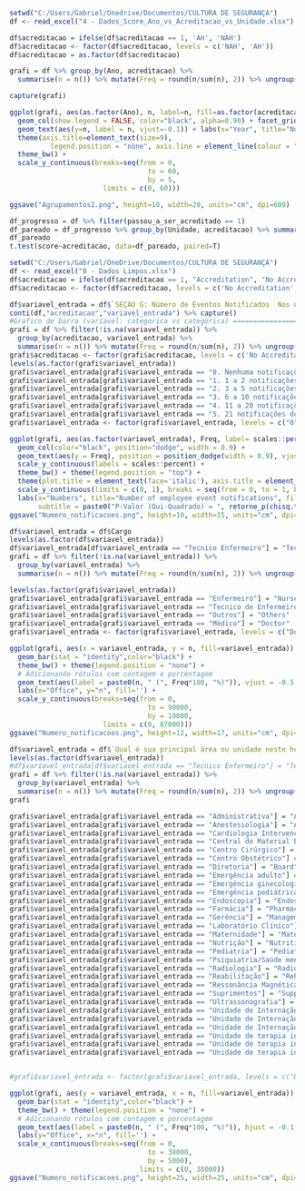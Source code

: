 
```r
setwd("C:/Users/Gabriel/Onedrive/Documentos/CULTURA DE SEGURANÇA")
df <- read_excel("4 - Dados_Score_Ano_vs_Acreditacao_vs_Unidade.xlsx")

df$acreditacao = ifelse(df$acreditacao == 1, 'AH', 'NAH')
df$acreditacao <- factor(df$acreditacao, levels = c('NAH', 'AH'))
df$acreditacao = as.factor(df$acreditacao)

grafi = df %>% group_by(Ano, acreditacao) %>% 
  summarise(n = n()) %>% mutate(Freq = round(n/sum(n), 2)) %>% ungroup()

capture(grafi)

ggplot(grafi, aes(as.factor(Ano), n, label=n, fill=as.factor(acreditacao))) + 
  geom_col(show.legend = FALSE, color="black", alpha=0.90) + facet_grid(~acreditacao) +
  geom_text(aes(y=n, label = n, vjust=-0.1)) + labs(x="Year", title="Number of hospitals") +
  theme(axis.title=element_text(size=9), 
          legend.position = "none", axis.line = element_line(colour = "black")) +
  theme_bw() +
  scale_y_continuous(breaks=seq(from = 0, 
                                  to = 60, 
                                  by = 5,
                       limits = c(0, 60)))

ggsave("Agrupamentos2.png", height=10, width=20, units="cm", dpi=600)
```
```r
df_progresso = df %>% filter(passou_a_ser_acreditado == 1)
df_pareado = df_progresso %>% group_by(Unidade, acreditacao) %>% summarise(score = median(Staffing))
df_pareado
t.test(score~acreditacao, data=df_pareado, paired=T) 
```

```r
setwd("C:/Users/Gabriel/OneDrive/Documentos/CULTURA DE SEGURANÇA")
df <- read_excel("0 - Dados Limpos.xlsx")
df$acreditacao = ifelse(df$acreditacao == 1, "Accreditation", "No Accreditation")
df$acreditacao <- factor(df$acreditacao, levels = c('No Accreditation', 'Accreditation'))
```

```r
df$variavel_entrada = df$`SEÇÃO G: Número de Eventos Notificados  Nos últimos 12 meses, quantas notificações de evento você preencheu e enviou?`
conti(df,"acreditacao","variavel_entrada") %>% capture()
#Grafico de barra (variavel: categorica vs categorica) ====================================================================================
grafi = df %>% filter(!is.na(variavel_entrada)) %>% 
  group_by(acreditacao, variavel_entrada) %>% 
  summarise(n = n()) %>% mutate(Freq = round(n/sum(n), 2)) %>% ungroup()
grafi$acreditacao <- factor(grafi$acreditacao, levels = c('No Accreditation', 'Accreditation'))
levels(as.factor(grafi$variavel_entrada))
grafi$variavel_entrada[grafi$variavel_entrada == "0. Nenhuma notificações de eventos"] = "0"
grafi$variavel_entrada[grafi$variavel_entrada == "1. 1 a 2 notificações de eventos"] = "1 - 2"
grafi$variavel_entrada[grafi$variavel_entrada == "2. 3 a 5 notificações de eventos"] = "3 - 5"
grafi$variavel_entrada[grafi$variavel_entrada == "3. 6 a 10 notificações de eventos"] = "6 - 10"
grafi$variavel_entrada[grafi$variavel_entrada == "4. 11 a 20 notificações de eventos"] = "11 - 20"
grafi$variavel_entrada[grafi$variavel_entrada == "5. 21 notificações de eventos ou mais"] = "≥ 21"
grafi$variavel_entrada <- factor(grafi$variavel_entrada, levels = c("0","1 - 2","3 - 5","6 - 10","11 - 20","≥ 21"))

ggplot(grafi, aes(as.factor(variavel_entrada), Freq, label= scales::percent(Freq), fill=as.factor(acreditacao))) + 
  geom_col(color="black", position="dodge", width = 0.9) +
  geom_text(aes(y = Freq), position = position_dodge(width = 0.9), vjust=-0.1) +
  scale_y_continuous(labels = scales::percent) +
  theme_bw() + theme(legend.position = "top") +
  theme(plot.title = element_text(face='italic'), axis.title = element_text(size=9, face='italic')) +
  scale_y_continuous(limits = c(0, 1), breaks = seq(from = 0, to = 1, by = 0.25)) +
  labs(x="Numbers", title="Number of employee event notifications", fill = "",
       subtitle = paste0("P-Valor (Qui-Quadrado) = ", retorne_p(chisq.test(df$acreditacao, df$variavel_entrada)$p.value)))
ggsave("Numero_notificacoes.png", height=10, width=15, units="cm", dpi= 600)
```

```r
df$variavel_entrada = df$Cargo
levels(as.factor(df$variavel_entrada))
df$variavel_entrada[df$variavel_entrada == "Tecnico Enfermeiro"] = "Tecnico de Enfermeiro"
grafi = df %>% filter(!is.na(variavel_entrada)) %>% 
  group_by(variavel_entrada) %>% 
  summarise(n = n()) %>% mutate(Freq = round(n/sum(n), 2)) %>% ungroup()

levels(as.factor(grafi$variavel_entrada))
grafi$variavel_entrada[grafi$variavel_entrada == "Enfermeiro"] = "Nurse"
grafi$variavel_entrada[grafi$variavel_entrada == "Tecnico de Enfermeiro"] = "Nursing technician"
grafi$variavel_entrada[grafi$variavel_entrada == "Outros"] = "Others"
grafi$variavel_entrada[grafi$variavel_entrada == "Médico"] = "Doctor"
grafi$variavel_entrada <- factor(grafi$variavel_entrada, levels = c("Doctor","Nurse","Nursing technician","Others"))

ggplot(grafi, aes(x = variavel_entrada, y = n, fill=variavel_entrada)) +
  geom_bar(stat = "identity",color="black") +
  theme_bw() + theme(legend.position = "none") +
  # Adicionando rótulos com contagem e porcentagem
  geom_text(aes(label = paste0(n, " (", Freq*100, "%)")), vjust = -0.5, size = 3.5) +
  labs(x="Office", y="n", fill='') +
  scale_y_continuous(breaks=seq(from = 0, 
                                  to = 90000, 
                                  by = 10000,
                       limits = c(0, 87000)))
ggsave("Numero_notificacoes.png", height=12, width=17, units="cm", dpi= 600)


```

```r
df$variavel_entrada = df$`Qual é sua principal área ou unidade neste hospital?`
levels(as.factor(df$variavel_entrada))
#df$variavel_entrada[df$variavel_entrada == "Tecnico Enfermeiro"] = "Tecnico de Enfermeiro"
grafi = df %>% filter(!is.na(variavel_entrada)) %>% 
  group_by(variavel_entrada) %>% 
  summarise(n = n()) %>% mutate(Freq = round(n/sum(n), 2)) %>% ungroup()
grafi

grafi$variavel_entrada[grafi$variavel_entrada == "Administrativa"] = "Administrative"
grafi$variavel_entrada[grafi$variavel_entrada == "Anestesiologia"] = "Anesthesiology"
grafi$variavel_entrada[grafi$variavel_entrada == "Cardiologia Intervencionistas"] = "Interventional Cardiology"
grafi$variavel_entrada[grafi$variavel_entrada == "Central de Material Esterilizado"] = "Sterile Material Center"
grafi$variavel_entrada[grafi$variavel_entrada == "Centro Cirúrgico"] = "Surgery Center"
grafi$variavel_entrada[grafi$variavel_entrada == "Centro Obstétrico"] = "Obstetric Center"
grafi$variavel_entrada[grafi$variavel_entrada == "Diretoria"] = "Board"
grafi$variavel_entrada[grafi$variavel_entrada == "Emergência adulto"] = "Adult emergency"
grafi$variavel_entrada[grafi$variavel_entrada == "Emergência ginecologia"] = "Gynecological emergency"
grafi$variavel_entrada[grafi$variavel_entrada == "Emergência pediátrica"] = "Pediatric Emergency"
grafi$variavel_entrada[grafi$variavel_entrada == "Endoscopia"] = "Endoscopy"
grafi$variavel_entrada[grafi$variavel_entrada == "Farmácia"] = "Pharmacy"
grafi$variavel_entrada[grafi$variavel_entrada == "Gerência"] = "Management"
grafi$variavel_entrada[grafi$variavel_entrada == "Laboratório Clínico"] = "Clinical laboratory"
grafi$variavel_entrada[grafi$variavel_entrada == "Maternidade"] = "Maternity"
grafi$variavel_entrada[grafi$variavel_entrada == "Nutrição"] = "Nutrition"
grafi$variavel_entrada[grafi$variavel_entrada == "Pediatria"] = "Pediatrics"
grafi$variavel_entrada[grafi$variavel_entrada == "Psiquiatria/Saúde mental"] = "Psychiatry/Mental health"
grafi$variavel_entrada[grafi$variavel_entrada == "Radiologia"] = "Radiology"
grafi$variavel_entrada[grafi$variavel_entrada == "Reabilitação"] = "Rehabilitation"
grafi$variavel_entrada[grafi$variavel_entrada == "Ressonância Magnética"] = "Magnetic Resonance"
grafi$variavel_entrada[grafi$variavel_entrada == "Suprimentos"] = "Supplies"
grafi$variavel_entrada[grafi$variavel_entrada == "Ultrassonografia"] = "Ultrasonography"
grafi$variavel_entrada[grafi$variavel_entrada == "Unidade de Internação adulto"] = "Adult Inpatient Unit"
grafi$variavel_entrada[grafi$variavel_entrada == "Unidade de Internação neonatal/ berçário"] = "Neonatal Inpatient Unit/ Nursery"
grafi$variavel_entrada[grafi$variavel_entrada == "Unidade de Internação pediátrica"] = "Pediatric Inpatient Unit"
grafi$variavel_entrada[grafi$variavel_entrada == "Unidade de terapia intensiva adulto"] = "Adult Intensive Care Unit"
grafi$variavel_entrada[grafi$variavel_entrada == "Unidade de terapia intensiva neonatal"] = "Neonatal intensive care unit"
grafi$variavel_entrada[grafi$variavel_entrada == "Unidade de terapia intensiva pediátrica"] = "Pediatric intensive care unit"


#grafi$variavel_entrada <- factor(grafi$variavel_entrada, levels = c("Doctor","Nurse","Nursing technician","Others"))

ggplot(grafi, aes(y = variavel_entrada, x = n, fill=variavel_entrada)) +
  geom_bar(stat = "identity",color="black") +
  theme_bw() + theme(legend.position = "none") +
  # Adicionando rótulos com contagem e porcentagem
  geom_text(aes(label = paste0(n, " (", Freq*100, "%)")), hjust = -0.1, size = 3.5) +
  labs(y="Office", x="n", fill='') +
  scale_x_continuous(breaks=seq(from = 0, 
                                  to = 38000, 
                                  by = 5000),
                                limits = c(0, 38000))
ggsave("Numero_notificacoes.png", height=25, width=25, units="cm", dpi= 600)

```

```r

```

```r

```

```r

```

```r

```

```r

```

